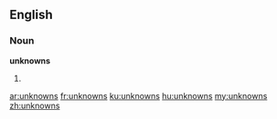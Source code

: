 {{also|Unknowns}}
==English==

===Noun===
'''unknowns'''

#{{plural of|unknown}}

[[ar:unknowns]]
[[fr:unknowns]]
[[ku:unknowns]]
[[hu:unknowns]]
[[my:unknowns]]
[[zh:unknowns]]